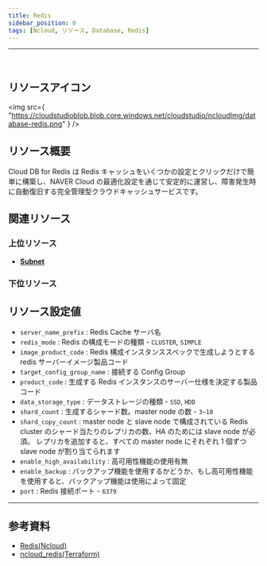 ```yaml
---
title: Redis
sidebar_position: 0
tags: [Ncloud, リソース, Database, Redis]
---
```


<hr />
<br />

## リソースアイコン

<img
    src={
        "https://cloudstudioblob.blob.core.windows.net/cloudstudio/ncloudImg/database-redis.png"
    }
/>

## リソース概要

Cloud DB for Redis は Redis キャッシュをいくつかの設定とクリックだけで簡単に構築し、NAVER Cloud の最適化設定を通じて安定的に運営し、障害発生時に自動復旧する完全管理型クラウドキャッシュサービスです。

## 関連リソース

### 上位リソース

-   [**Subnet**](https://docs.cstudio.app/ja/docs/resource/ncloud/Networking/Subnet)

### 下位リソース

## リソース設定値

-   `server_name_prefix` : Redis Cache サーバ名
-   `redis_mode` : Redis の構成モードの種類 - `CLUSTER`, `SIMPLE`
-   `image_product_code` : Redis 構成インスタンススペックで生成しようとする redis サーバーイメージ製品コード
-   `target_config_group_name` : 接続する Config Group
-   `product_code` : 生成する Redis インスタンスのサーバー仕様を決定する製品コード
-   `data_storage_type` : データストレージの種類 - `SSD`, `HDD`
-   `shard_count` : 生成するシャード数。master node の数 - `3~10`
-   `shard_copy_count` : master node と slave node で構成されている Redis cluster のシャード当たりのレプリカの数、HA のためには slave node が必須。 レプリカを追加すると、すべての master node にそれぞれ 1 個ずつ slave node が割り当てられます
-   `enable_high_availability` : 高可用性機能の使用有無
-   `enable_backup` : バックアップ機能を使用するかどうか、もし高可用性機能を使用すると、バックアップ機能は使用によって固定
-   `port` : Redis 接続ポート - `6379`

---

## 参考資料

-   [Redis(Ncloud)](https://www.ncloud.com/product/database/cloudDbRedis)
-   [ncloud_redis(Terraform)](https://registry.terraform.io/providers/NaverCloudPlatform/ncloud/latest/docs/resources/redis)
